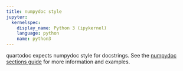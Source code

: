 ```yaml
---
title: numpydoc style
jupyter:
  kernelspec:
    display_name: Python 3 (ipykernel)
    language: python
    name: python3
---
```


quartodoc expects numpydoc style for docstrings.
See the [numpydoc sections guide][numpydoc] for more information and examples.

[numpydoc]: https://numpydoc.readthedocs.io/en/latest/format.html#sections